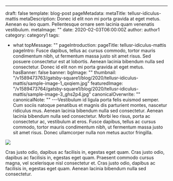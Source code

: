 ---
draft: false
template: blog-post
pageMetadata:
  metaTitle: tellusr-idiculus-mattis
  metaDescription: Donec id elit non mi porta gravida at eget metus. Aenean eu leo
    quam. Pellentesque ornare sem lacinia quam venenatis vestibulum.
  metaImage: ""
date: 2020-02-03T06:00:00Z
author: author1
category: category1
tags:
  - what
topMessage: ""
pageIntroduction:
  pageTitle: tellusr-idiculus-mattis
  pageIntro: Fusce dapibus, tellus ac cursus commodo, tortor mauris condimentum nibh,
    ut fermentum massa justo sit amet risus. Sed posuere consectetur est at lobortis.
    Aenean lacinia bibendum nulla sed consectetur. Donec id elit non mi porta gravida
    at eget metus.
  hasBanner: false
  banner:
    bgImage: ""
thumbnail: "/v1589473763/gatsby-square1/blog/2020/tellusr-idiculus-mattis/sample-image-1_qxqiem.jpg"
featuredImage: "/v1589473764/gatsby-square1/blog/2020/tellusr-idiculus-mattis/sample-image-3_ghs2p4.jpg"
canonicalOverwrite: ""
canonicalNote: ""
---Vestibulum id ligula porta felis euismod semper. Cum sociis natoque penatibus et magnis dis parturient montes, nascetur ridiculus mus. Aenean lacinia bibendum nulla sed consectetur. Aenean lacinia bibendum nulla sed consectetur. Morbi leo risus, porta ac consectetur ac, vestibulum at eros. Fusce dapibus, tellus ac cursus commodo, tortor mauris condimentum nibh, ut fermentum massa justo sit amet risus. Donec ullamcorper nulla non metus auctor fringilla.

![](https://res.cloudinary.com/glinkaco/image/upload/v1589473763/gatsby-square1/blog/2020/tellusr-idiculus-mattis/sample-image-2_fumbkk.jpg)

Cras justo odio, dapibus ac facilisis in, egestas eget quam. Cras justo odio, dapibus ac facilisis in, egestas eget quam. Praesent commodo cursus magna, vel scelerisque nisl consectetur et. Cras justo odio, dapibus ac facilisis in, egestas eget quam. Aenean lacinia bibendum nulla sed consectetur.
